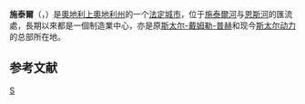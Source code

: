 {{noteTA
|G1=奥地利地名
}}
{{Infobox Austria municipality
|district=无
}}
'''施泰爾'''（{{lang-de|Steyr}}，{{IPA-de|ˈʃtaɪ̯ɐ|-|Steyr.ogg}}）是[[奧地利|奧地利]][[上奧地利州|上奧地利州]]的一个[[法定城市_(奥地利)|法定城市]]，位于[[施泰爾河|施泰爾河]]与[[恩斯河|恩斯河]]的匯流處，長期以來都是一個制造業中心，亦是原[[斯太尔-戴姆勒-普赫|斯太尔-戴姆勒-普赫]]和现今[[斯太尔动力|斯太尔动力]]的总部所在地。

== 参考文献 ==
{{Reflist}}

{{上奥地利州行政区划}}
{{commons| Steyr }}
{{Authority control}}
{{奧地利地理小作品}}

[[Category:上奥地利州城市|S]]